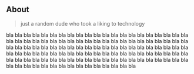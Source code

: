 ## About

> just a random dude who took a liking to technology

bla bla bla bla bla bla bla bla bla bla bla bla bla bla bla bla bla bla
bla bla bla bla bla bla bla bla bla bla bla bla bla bla bla bla bla bla
bla bla bla bla bla bla bla bla bla bla bla bla bla bla bla bla bla bla
bla bla bla bla bla bla bla bla bla bla bla bla bla bla bla bla bla bla 
bla bla bla bla bla bla bla bla bla bla bla bla bla bla bla bla bla bla 
bla bla bla bla bla bla bla bla bla bla bla bla bla bla bla bla bla bla
bla bla bla bla bla bla bla bla bla bla bla bla